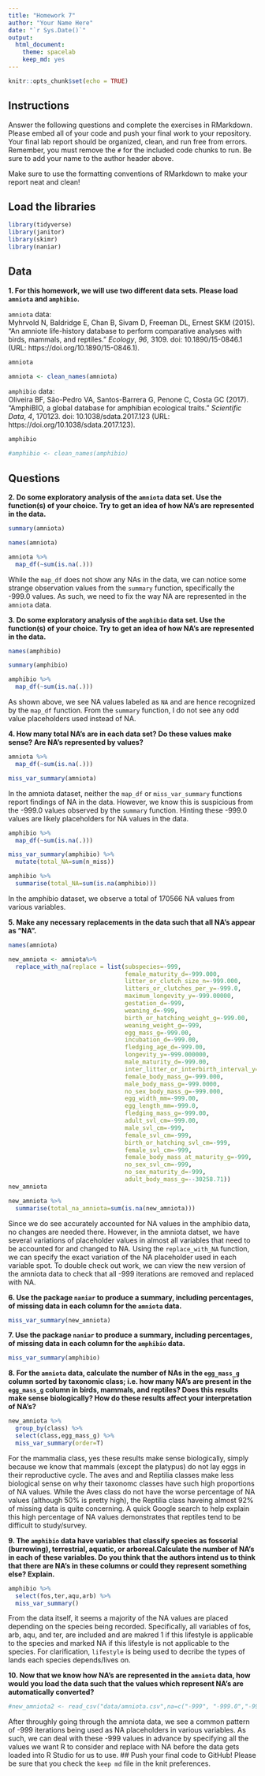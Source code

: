 ```yaml
---
title: "Homework 7"
author: "Your Name Here"
date: "`r Sys.Date()`"
output:
  html_document: 
    theme: spacelab
    keep_md: yes
---
```


```r
knitr::opts_chunk$set(echo = TRUE)
```

## Instructions
Answer the following questions and complete the exercises in RMarkdown. Please embed all of your code and push your final work to your repository. Your final lab report should be organized, clean, and run free from errors. Remember, you must remove the `#` for the included code chunks to run. Be sure to add your name to the author header above.  

Make sure to use the formatting conventions of RMarkdown to make your report neat and clean!  

## Load the libraries
```r
library(tidyverse)
library(janitor)
library(skimr)
library(naniar)
``` 

## Data
**1. For this homework, we will use two different data sets. Please load `amniota` and `amphibio`.**  

`amniota` data:  
Myhrvold N, Baldridge E, Chan B, Sivam D, Freeman DL, Ernest SKM (2015). “An amniote life-history
database to perform comparative analyses with birds, mammals, and reptiles.” _Ecology_, *96*, 3109.
doi: 10.1890/15-0846.1 (URL: https://doi.org/10.1890/15-0846.1).
```r
amniota
```

```r
amniota <- clean_names(amniota)
```

`amphibio` data:  
Oliveira BF, São-Pedro VA, Santos-Barrera G, Penone C, Costa GC (2017). “AmphiBIO, a global database
for amphibian ecological traits.” _Scientific Data_, *4*, 170123. doi: 10.1038/sdata.2017.123 (URL:
https://doi.org/10.1038/sdata.2017.123).

```r
amphibio
```

```r
#amphibio <- clean_names(amphibio)
```


## Questions  
**2. Do some exploratory analysis of the `amniota` data set. Use the function(s) of your choice. Try to get an idea of how NA's are represented in the data.**  
```r
summary(amniota)
```

```r
names(amniota)
```
```r
amniota %>% 
  map_df(~sum(is.na(.)))
```
While the `map_df` does not show any NAs in the data, we can notice some strange observation values from the `summary` function, specifically the -999.0 values. As such, we need to fix the way NA are represented in the `amniota` data. 

**3. Do some exploratory analysis of the `amphibio` data set. Use the function(s) of your choice. Try to get an idea of how NA's are represented in the data.**  
```r
names(amphibio)
```
```r
summary(amphibio)
```
```r
amphibio %>% 
  map_df(~sum(is.na(.)))
```
As shown above, we see NA values labeled as `NA` and are hence recognized by the `map_df` function. From the `summary` function, I do not see any odd value placeholders used instead of NA. 

**4. How many total NA's are in each data set? Do these values make sense? Are NA's represented by values?**   

```r
amniota %>% 
  map_df(~sum(is.na(.)))
```

```r
miss_var_summary(amniota)
```
In the amniota dataset, neither the `map_df` or `miss_var_summary` functions report findings of NA in the data. However, we know this is suspicious from the -999.0 values observed by the `summary` function. Hinting these -999.0 values are likely placeholders for NA values in the data. 


```r
amphibio %>% 
  map_df(~sum(is.na(.)))
```
```r
miss_var_summary(amphibio) %>% 
  mutate(total_NA=sum(n_miss))
```

```r
amphibio %>% 
  summarise(total_NA=sum(is.na(amphibio)))
```

In the amphibio dataset, we observe a total of 170566 NA values from various variables. 
 
**5. Make any necessary replacements in the data such that all NA's appear as "NA".**   
```r
names(amniota)
```

```r
new_amniota <- amniota%>% 
  replace_with_na(replace = list(subspecies=-999,
                                 female_maturity_d=-999.000,
                                 litter_or_clutch_size_n=-999.000,
                                 litters_or_clutches_per_y=-999.0,
                                 maximum_longevity_y=-999.00000,
                                 gestation_d=-999,
                                 weaning_d=-999,
                                 birth_or_hatching_weight_g=-999.00,
                                 weaning_weight_g=-999,
                                 egg_mass_g=-999.00,
                                 incubation_d=-999.00,
                                 fledging_age_d=-999.00,
                                 longevity_y=-999.000000,
                                 male_maturity_d=-999.00,
                                 inter_litter_or_interbirth_interval_y= -999,
                                 female_body_mass_g=-999.000,
                                 male_body_mass_g=-999.0000,
                                 no_sex_body_mass_g=-999.000,
                                 egg_width_mm=-999.00, 
                                 egg_length_mm=-999.0,
                                 fledging_mass_g=-999.00,
                                 adult_svl_cm=-999.00,
                                 male_svl_cm=-999,
                                 female_svl_cm=-999,
                                 birth_or_hatching_svl_cm=-999,
                                 female_svl_cm=-999, 
                                 female_body_mass_at_maturity_g=-999,
                                 no_sex_svl_cm=-999,
                                 no_sex_maturity_d=-999,
                                 adult_body_mass_g=--30258.71))
new_amniota
```

```r
new_amniota %>% 
  summarise(total_na_amniota=sum(is.na(new_amniota)))
```

Since we do see accurately accounted for NA values in the amphibio data, no changes are needed there. However, in the amniota datset, we have several variations of placeholder values in almost all variables that need to be accounted for and changed to NA. Using the `replace_with_NA` function, we can specify the exact variation of the NA placeholder used in each variable spot. To double check out work, we can view the new version of the amniota data to check that all -999 iterations are removed and replaced with NA. 

**6. Use the package `naniar` to produce a summary, including percentages, of missing data in each column for the `amniota` data.**  
```r
miss_var_summary(new_amniota)
```

**7. Use the package `naniar` to produce a summary, including percentages, of missing data in each column for the `amphibio` data.**
```r
miss_var_summary(amphibio)
```

**8. For the `amniota` data, calculate the number of NAs in the `egg_mass_g` column sorted by taxonomic class; i.e. how many NA's are present in the `egg_mass_g` column in birds, mammals, and reptiles? Does this results make sense biologically? How do these results affect your interpretation of NA's?**  
```r
new_amniota %>% 
  group_by(class) %>% 
  select(class,egg_mass_g) %>% 
  miss_var_summary(order=T)
```
For the mammalia class, yes these results make sense biologically, simply because we know that mammals (except the platypus) do not lay eggs in their reproductive cycle. The aves and and Reptilia classes make less biological sense on why their taxonomc classes have such high proportions of NA values. While the Aves class do not have the worse percentage of NA values (although 50% is pretty high), the Reptilia class haveing almost 92% of missing data is quite concerning. A quick Google search to help explain this high percentage of NA values demonstrates that reptiles tend to be difficult to study/survey. 

**9. The `amphibio` data have variables that classify species as fossorial (burrowing), terrestrial, aquatic, or arboreal.Calculate the number of NA's in each of these variables. Do you think that the authors intend us to think that there are NA's in these columns or could they represent something else? Explain.**
```r
amphibio %>% 
  select(fos,ter,aqu,arb) %>% 
  miss_var_summary()
```

From the data itself, it seems a majority of the NA values are placed depending on the species being recorded. Specifically, all variables of fos, arb, aqu, and ter, are included and are makred 1 if this lifestyle is applicable to the species and marked NA if this lifestyle is not applicable to the species. For clarification, `lifestyle` is being used to decribe the types of lands each species depends/lives on. 

**10. Now that we know how NA's are represented in the `amniota` data, how would you load the data such that the values which represent NA's are automatically converted?**
```r
#new_amniota2 <- read_csv("data/amniota.csv",na=c("-999", "-999.0","-999.00", "-999.000","-999.0000","-999.00000", "-999.00000"))
```

After throughly going through the amniota data, we see a common pattern of -999 iterations being used as NA placeholders in various variables. As such, we can deal with these -999 values in advance by specifying all the values we want R to consider and replace with NA before the data gets loaded into R Studio for us to use. 
## Push your final code to GitHub!
Please be sure that you check the `keep md` file in the knit preferences.  